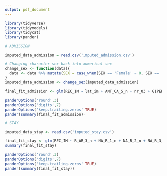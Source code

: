 ```yaml
---
output: pdf_document
---
```


```r

library(tidyverse)
library(tidymodels)
library(tidycat)
library(pander)

```

```r

# ADMISSION

imputed_data_admission = read.csv('imputed_admission.csv')

# Changing character sex back into numerical sex
change_sex <- function(data){
  data <- data %>% mutate(SEX = case_when(SEX == 'Female' ~ 0, SEX == 'Male' ~ 1))
}
imputed_data_admission <- change_sex(imputed_data_admission)

final_fit_admission <- glm(REC_IM ~ lat_im + ANT_CA_S_n + nr_03 + GIPER_NA + L_BLOOD + STENOK_AN + n_p_ecg_p_03 + n_r_ecg_p_09 + K_SH_POST + zab_leg_01 + FIB_G_POST + endocr_01 + NITR_S + GEPAR_S_n + IBS_POST + TRENT_S_n + n_p_ecg_p_11 + AGE + np_01 + n_r_ecg_p_06 + np_10 + ritm_ecg_p_02, data = imputed_data_admission, family = 'binomial')

panderOptions('round',3)
panderOptions('digits',7)
panderOptions('keep.trailing.zeros',TRUE)
pander(summary(final_fit_admission))

```

```r

# STAY

imputed_data_stay <- read.csv('imputed_stay.csv')

final_fit_stay <- glm(REC_IM ~ R_AB_3_n + NA_R_1_n + NA_R_2_n + NA_R_3_n, data = imputed_data_stay, family = 'binomial')
summary(final_fit_stay)

panderOptions('round',3)
panderOptions('digits',7)
panderOptions('keep.trailing.zeros',TRUE)
pander(summary(final_fit_stay))

```